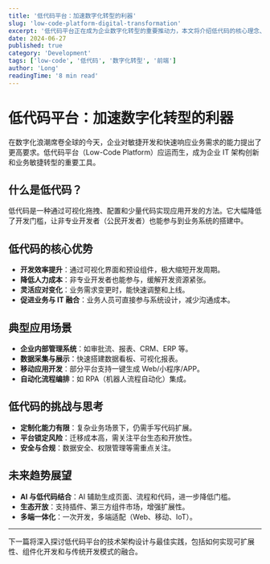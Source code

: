 ```yaml
---
title: '低代码平台：加速数字化转型的利器'
slug: 'low-code-platform-digital-transformation'
excerpt: '低代码平台正在成为企业数字化转型的重要推动力，本文将介绍低代码的核心理念、优势、典型应用场景及未来发展趋势。'
date: 2024-06-27
published: true
category: 'Development'
tags: ['low-code', '低代码', '数字化转型', '前端']
author: 'Long'
readingTime: '8 min read'
---
```


# 低代码平台：加速数字化转型的利器

在数字化浪潮席卷全球的今天，企业对敏捷开发和快速响应业务需求的能力提出了更高要求。低代码平台（Low-Code Platform）应运而生，成为企业 IT 架构创新和业务敏捷转型的重要工具。

## 什么是低代码？

低代码是一种通过可视化拖拽、配置和少量代码实现应用开发的方法。它大幅降低了开发门槛，让非专业开发者（公民开发者）也能参与到业务系统的搭建中。

## 低代码的核心优势

- **开发效率提升**：通过可视化界面和预设组件，极大缩短开发周期。
- **降低人力成本**：非专业开发者也能参与，缓解开发资源紧张。
- **灵活应对变化**：业务需求变更时，能快速调整和上线。
- **促进业务与 IT 融合**：业务人员可直接参与系统设计，减少沟通成本。

## 典型应用场景

- **企业内部管理系统**：如审批流、报表、CRM、ERP 等。
- **数据采集与展示**：快速搭建数据看板、可视化报表。
- **移动应用开发**：部分平台支持一键生成 Web/小程序/APP。
- **自动化流程编排**：如 RPA（机器人流程自动化）集成。

## 低代码的挑战与思考

- **定制化能力有限**：复杂业务场景下，仍需手写代码扩展。
- **平台锁定风险**：迁移成本高，需关注平台生态和开放性。
- **安全与合规**：数据安全、权限管理等需重点关注。

## 未来趋势展望

- **AI 与低代码结合**：AI 辅助生成页面、流程和代码，进一步降低门槛。
- **生态开放**：支持插件、第三方组件市场，增强扩展性。
- **多端一体化**：一次开发，多端适配（Web、移动、IoT）。

---

下一篇将深入探讨低代码平台的技术架构设计与最佳实践，包括如何实现可扩展性、组件化开发和与传统开发模式的融合。
